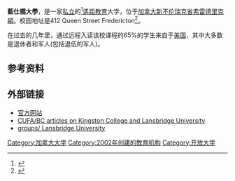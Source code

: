 {{Infobox University 
|image_name     =  Lulogo.jpg
|name           = 蓝仕桥大学<br>Lansbridge University
|motto          = Professional. Personal. Possible.
|established    = 2002
|type           = [[私立|私立]]
|president      = Dr. Ernest Smith
|address        = 
|city           = 412 Queen Street  [[弗雷德里克頓|弗雷德里克頓]]
|state          = [[新不伦瑞克省|新不伦瑞克省]]
|country        = [[加拿大|加拿大]] E3B 1B6 
|undergrad      = available
|postgrad       = graduate level academic programs
|staff          = 14 所院系 
|campus         = [[市区|市区]]/网络在线
|mascot         = 
|free_label     = 
|free           =
|colours        = [[白色|白色]]{{color box|#ffffff}} 和[[绿色|绿色]] {{color box|#008000}}
|affiliation    = non-denominational 
|affiliations   = [[遙距教育|遙距教育]] 
|website        = {{URL|https://web.archive.org/web/20060912053600/http://www.lansbridge.edu/}}
|footnotes      =
}}

'''藍仕橋大學'''，是一家[[私立|私立]]的<ref>{{Cite web |url=http://www.gnb.ca/cpse-ceps/FR/docs/Landsbridge%20University.pdf |title=存档副本 |access-date=2011-12-12 |archive-date=2016-03-03 |archive-url=https://web.archive.org/web/20160303183009/http://www.gnb.ca/cpse-ceps/FR/docs/Landsbridge%20University.pdf |dead-url=no }}</ref>{{le|Proprietary colleges|Proprietary colleges|營利}}[[遙距教育|遙距教育]]大学，位于[[加拿大|加拿大]][[新不伦瑞克省|新不伦瑞克省]][[弗雷德里克頓|弗雷德里克頓]]。校园地址是412 Queen Street Fredericton<ref name=googlemaps>{{cite web |url=http://maps.google.ca/maps?layer=c&cbll=45.962793,-66.642866&cbp=12,,,1,&cid=3908041463329265573&q=Lansbridge%20University%20Queen%20Street%20Fredericton&ved=0CGgQ2wU&sa=X&ei=H094TPqeA6HwMLeBteMJ |title=藍仕橋大學的辦公室 |access-date=2011-12-12 |archive-date=2011-06-13 |archive-url=https://web.archive.org/web/20110613194142/http://maps.google.ca/maps?layer=c&cbll=45.962793,-66.642866&cbp=12,,,1,&cid=3908041463329265573&q=Lansbridge%20University%20Queen%20Street%20Fredericton&ved=0CGgQ2wU&sa=X&ei=H094TPqeA6HwMLeBteMJ |dead-url=no }}</ref>。

在过去的几年里，通过远程入读该校课程的65%的学生来自于[[美国|美国]]，其中大多数是退休者和军人(包括退伍的军人)。

==参考资料==
{{reflist}}

==外部链接==
{{Commonscat|Lansbridge University}}
*[https://web.archive.org/web/20060912053600/http://www.lansbridge.edu/ 官方网站]
*[http://www.cufa.bc.ca/index.php?option=com_content&task=category&sectionid=9&id=29&Itemid=44 CUFA/BC articles on Kingston College and Lansbridge University] {{Wayback|url=http://www.cufa.bc.ca/index.php?option=com_content&task=category&sectionid=9&id=29&Itemid=44 |date=20120208072311 }}
*[http://www.facebook.com/ groups/ Lansbridge University]{{Wayback|url=http://www.facebook.com/ |date=20050408055255 }}

[[Category:加拿大大学|Category:加拿大大学]]
[[Category:2002年创建的教育机构|Category:2002年创建的教育机构]]
[[Category:开放大学|Category:开放大学]]
